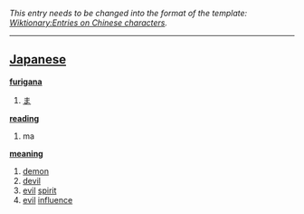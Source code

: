 ''This entry needs to be changed into the format of the template: [[Wiktionary:Entries on Chinese characters]].''
----

== [[Japanese]] ==                                          

'''[[furigana]]'''
# [[ま]]

'''[[reading]]'''
# ma

'''[[meaning]]'''
# [[demon]]
# [[devil]]
# [[evil]] [[spirit]]
# [[evil]] [[influence]]